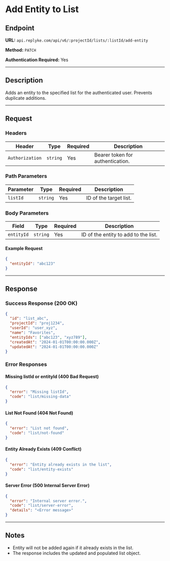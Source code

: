 # Add Entity to List

## Endpoint

**URL:** `api.replyke.com/api/v6/:projectId/lists/:listId/add-entity`

**Method:** `PATCH`

**Authentication Required:** Yes

---

## Description

Adds an entity to the specified list for the authenticated user. Prevents duplicate additions.

---

## Request

### Headers

| Header          | Type     | Required | Description                      |
| --------------- | -------- | -------- | -------------------------------- |
| `Authorization` | `string` | Yes      | Bearer token for authentication. |

### Path Parameters

| Parameter | Type     | Required | Description            |
| --------- | -------- | -------- | ---------------------- |
| `listId`  | `string` | Yes      | ID of the target list. |

### Body Parameters

| Field      | Type     | Required | Description                          |
| ---------- | -------- | -------- | ------------------------------------ |
| `entityId` | `string` | Yes      | ID of the entity to add to the list. |

#### Example Request

```json
{
  "entityId": "abc123"
}
```

---

## Response

### Success Response (200 OK)

```json
{
  "id": "list_abc",
  "projectId": "proj1234",
  "userId": "user_xyz",
  "name": "Favorites",
  "entityIds": ["abc123", "xyz789"],
  "createdAt": "2024-01-01T00:00:00.000Z",
  "updatedAt": "2024-01-01T00:00:00.000Z"
}
```

### Error Responses

#### Missing listId or entityId (400 Bad Request)

```json
{
  "error": "Missing listId",
  "code": "list/missing-data"
}
```

#### List Not Found (404 Not Found)

```json
{
  "error": "List not found",
  "code": "list/not-found"
}
```

#### Entity Already Exists (409 Conflict)

```json
{
  "error": "Entity already exists in the list",
  "code": "list/entity-exists"
}
```

#### Server Error (500 Internal Server Error)

```json
{
  "error": "Internal server error.",
  "code": "list/server-error",
  "details": "<Error message>"
}
```

---

## Notes

- Entity will not be added again if it already exists in the list.
- The response includes the updated and populated list object.

